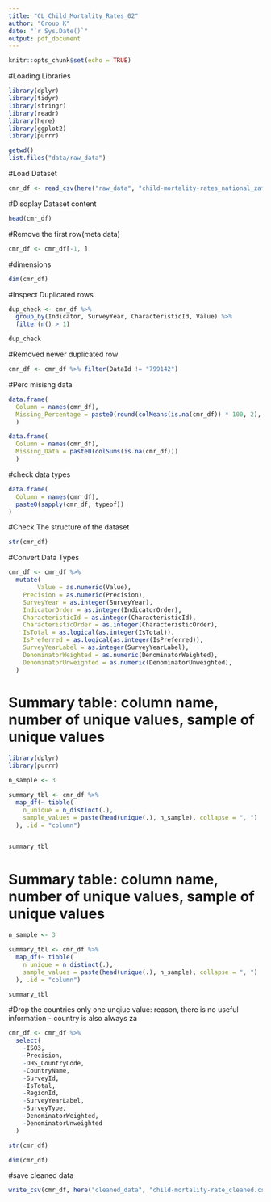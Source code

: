 ```yaml
---
title: "CL_Child_Mortality_Rates_02"
author: "Group K"
date: "`r Sys.Date()`"
output: pdf_document
---
```


```r
knitr::opts_chunk$set(echo = TRUE)
```

#Loading Libraries
```r
library(dplyr)
library(tidyr)
library(stringr)
library(readr)
library(here)
library(ggplot2)
library(purrr)

getwd()
list.files("data/raw_data")
```
#Load Dataset 
```r
cmr_df <- read_csv(here("raw_data", "child-mortality-rates_national_zaf.csv"))
```

#Disdplay Dataset content
```r
head(cmr_df)
```

#Remove the first row(meta data)
```r
cmr_df <- cmr_df[-1, ]
```
#dimensions 
```r
dim(cmr_df)
```

#Inspect Duplicated rows
```r
dup_check <- cmr_df %>%
  group_by(Indicator, SurveyYear, CharacteristicId, Value) %>%
  filter(n() > 1)

dup_check

```
#Removed newer duplicated row
```r
cmr_df <- cmr_df %>% filter(DataId != "799142")
```

#Perc misisng data
```r

data.frame(
  Column = names(cmr_df),
  Missing_Percentage = paste0(round(colMeans(is.na(cmr_df)) * 100, 2), "%")
  )

```

```r
data.frame(
  Column = names(cmr_df),
  Missing_Data = paste0(colSums(is.na(cmr_df)))
  )
```

#check data types
```r
data.frame(
  Column = names(cmr_df),
  paste0(sapply(cmr_df, typeof))
)

```
#Check The structure of the dataset 
```r
str(cmr_df)

```

#Convert Data Types
```r
cmr_df <- cmr_df %>%
  mutate(
        Value = as.numeric(Value),
    Precision = as.numeric(Precision),
    SurveyYear = as.integer(SurveyYear),
    IndicatorOrder = as.integer(IndicatorOrder),
    CharacteristicId = as.integer(CharacteristicId),
    CharacteristicOrder = as.integer(CharacteristicOrder),
    IsTotal = as.logical(as.integer(IsTotal)),
    IsPreferred = as.logical(as.integer(IsPreferred)),
    SurveyYearLabel = as.integer(SurveyYearLabel),
    DenominatorWeighted = as.numeric(DenominatorWeighted),
    DenominatorUnweighted = as.numeric(DenominatorUnweighted),
  )
```

# Summary table: column name, number of unique values, sample of unique values
```r
library(dplyr)
library(purrr)

n_sample <- 3

summary_tbl <- cmr_df %>%
  map_df(~ tibble(
    n_unique = n_distinct(.),
    sample_values = paste(head(unique(.), n_sample), collapse = ", ")
  ), .id = "column")


summary_tbl
```

# Summary table: column name, number of unique values, sample of unique values
```r

n_sample <- 3

summary_tbl <- cmr_df %>%
  map_df(~ tibble(
    n_unique = n_distinct(.),
    sample_values = paste(head(unique(.), n_sample), collapse = ", ")
  ), .id = "column")

summary_tbl

```


#Drop the countries only one unqiue value: reason, there is no useful information - country is also always za
```r

cmr_df <- cmr_df %>%
  select(
    -ISO3, 
    -Precision,
    -DHS_CountryCode, 
    -CountryName, 
    -SurveyId,
    -IsTotal,
    -RegionId, 
    -SurveyYearLabel, 
    -SurveyType,
    -DenominatorWeighted,
    -DenominatorUnweighted
  )
```

```r
str(cmr_df)
```



```r
dim(cmr_df)
```

#save cleaned data
```r
write_csv(cmr_df, here("cleaned_data", "child-mortality-rate_cleaned.csv"))
```
